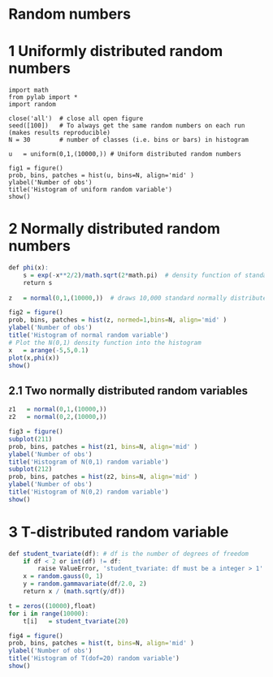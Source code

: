 
# Random numbers

# 1 Uniformly distributed random numbers
```
import math
from pylab import *
import random

close('all')  # close all open figure
seed([100])   # To always get the same random numbers on each run (makes results reproducible)
N = 30        # number of classes (i.e. bins or bars) in histogram

u   = uniform(0,1,(10000,)) # Uniform distributed random numbers

fig1 = figure()
prob, bins, patches = hist(u, bins=N, align='mid' )
ylabel('Number of obs')
title('Histogram of uniform random variable')
show()
```

# 2 Normally distributed random numbers
``` r
def phi(x):
    s = exp(-x**2/2)/math.sqrt(2*math.pi)  # density function of standard normal
    return s
    
z   = normal(0,1,(10000,))  # draws 10,000 standard normally distributed random numbers

fig2 = figure()
prob, bins, patches = hist(z, normed=1,bins=N, align='mid' )
ylabel('Number of obs')
title('Histogram of normal random variable')
# Plot the N(0,1) density function into the histogram 
x   = arange(-5,5,0.1)
plot(x,phi(x))
show()
```

## 2.1 Two normally distributed random variables
``` r
z1   = normal(0,1,(10000,))
z2   = normal(0,2,(10000,))

fig3 = figure()
subplot(211)
prob, bins, patches = hist(z1, bins=N, align='mid' )
ylabel('Number of obs')
title('Histogram of N(0,1) random variable')
subplot(212)    
prob, bins, patches = hist(z2, bins=N, align='mid' )
ylabel('Number of obs')
title('Histogram of N(0,2) random variable')
show()
```

# 3 T-distributed random variable

``` r
def student_tvariate(df): # df is the number of degrees of freedom 
    if df < 2 or int(df) != df: 
        raise ValueError, 'student_tvariate: df must be a integer > 1' 
    x = random.gauss(0, 1) 
    y = random.gammavariate(df/2.0, 2) 
    return x / (math.sqrt(y/df))

t = zeros((10000),float)
for i in range(10000):
    t[i]   = student_tvariate(20)

fig4 = figure()
prob, bins, patches = hist(t, bins=N, align='mid' )
ylabel('Number of obs')
title('Histogram of T(dof=20) random variable')
show()
```




    
    
    
    
    
    
    
    
    
    
    
    
    
    
    
    
    
    
    
    
    
    
    
    
